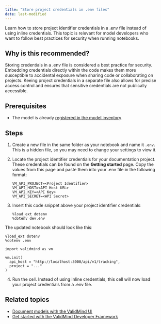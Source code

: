 ```yaml
---
title: "Store project credentials in .env files"
date: last-modified
---
```


Learn how to store project identifier credentials in a .env file instead of using inline credentials. This topic is relevant for model developers who want to follow best practices for security when running notebooks.

## Why is this recommended?

Storing credentials in a .env file is considered a best practice for security. Embedding credentials directly within the code makes them more susceptible to accidental exposure when sharing code or collaborating on projects. Keeing project credentials in a separate file also allows for precise access control and ensures that sensitive credentials are not publically accessible.


## Prerequisites

* The model is already [registered in the model inventory](register-models-in-model-inventory.qmd)

## Steps

1. Create a new file in the same folder as your notebook and name it `.env`. This is a hidden file, so you may need to change your settings to view it.

2. Locate the project identifier credentials for your documentation project. These credentials can be found on the **Getting started** page. Copy the values from this page and paste them into your .env file in the following format:
   
   ```
   VM_API_PROJECT=<Project Identifier>
   VM_API_HOST=<API Host URL>
   VM_API_KEY=<API Key>
   VM_API_SECRET=<API Secret>
   ```

3. Insert this code snippet above your project identifier credentials:
   
   ```
   %load_ext dotenv
   %dotenv dev.env
   ```

The updated notebook should look like this: 
   
   ```
   %load_ext dotenv
   %dotenv .env
   
   import validmind as vm
   
   vm.init(
     api_host = "http://localhost:3000/api/v1/tracking",
     project = "..."
   )
   ```


4. Run the cell. Instead of using inline credentials, this cell will now load your project credentials from a .env file.

<!---
## Troubleshooting

[Include any common issues or errors that may arise during the task and how to resolve them.]
--->

## Related topics

- [Document models with the ValidMind UI](document-models-with-ui.qmd)
- [Get started with the ValidMind Developer Framework](get-started-developer-framework.qmd)
